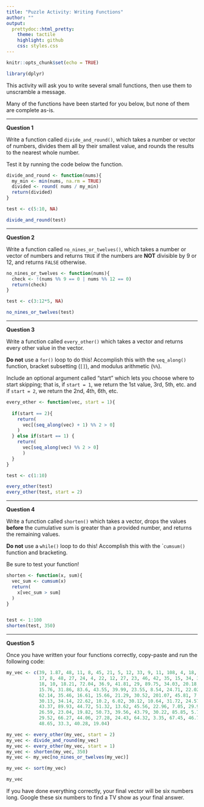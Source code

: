 ```yaml
---
title: "Puzzle Activity: Writing Functions"
author: ""
output:
  prettydoc::html_pretty:
    theme: tactile
    highlight: github
    css: styles.css
---
```


```r
knitr::opts_chunk$set(echo = TRUE)

library(dplyr)
```

This activity will ask you to write several small functions, then use them to
unscramble a message.

Many of the functions have been started for you below, but none of them are
complete as-is.

***

__Question 1__ 

Write a function called `divide_and_round()`, which takes a number or vector
of numbers, divides them all by their smallest value, and rounds the results to
the nearest whole number.  

Test it by running the code below the function.

```r
divide_and_round <- function(nums){
  my_min <- min(nums, na.rm = TRUE)
  divided <- round( nums / my_min)
  return(divided)
}

test <- c(5:10, NA)

divide_and_round(test)
```


*** 

__Question 2__ 

Write a function called `no_nines_or_twelves()`, which takes a number or
vector of numbers and returns `TRUE` if the numbers are **NOT** divisible
by 9 or 12, and returns `FALSE` otherwise.


```r
no_nines_or_twelves <- function(nums){
  check <- !(nums %% 9 == 0 | nums %% 12 == 0)
  return(check)
}

test <- c(3:12*5, NA)

no_nines_or_twelves(test)

```

***

__Question 3__ 

Write a function called `every_other()` which takes a vector and returns every
other value in the vector. 

**Do not** use a `for()` loop to do this! Accomplish this with the `seq_along()` function, bracket subsetting (`[]`), and modulus arithmetic (`%%`). 

Include an optional argument called "start" which lets you choose where to start skipping; that is, if `start = 1`, we return the 1st value, 3rd, 5th, etc. and
if `start = 2`, we return the 2nd, 4th, 6th, etc. 

```r

every_other <- function(vec, start = 1){
  
  if(start == 2){
    return(
      vec[(seq_along(vec) + 1) %% 2 > 0]
    )
  } else if(start == 1) {
    return(
      vec[seq_along(vec) %% 2 > 0]
      ) 
  }
}

test <- c(1:10)

every_other(test)
every_other(test, start = 2)
```

***

__Question 4__ 

Write a function called `shorten()` which takes a vector, drops the values 
**before** the cumulative sum is greater than a provided number, and returns the
remaining values.

**Do not** use a `while()` loop to do this! Accomplish this with the ``cumsum()` function and bracketing.

Be sure to test your function!

```r
shorten <- function(x, sum){
  vec_sum <- cumsum(x) 
  return(
    x[vec_sum > sum]
  )
}


test <- 1:100 
shorten(test, 350)
```

***

__Question 5__ 

Once you have written your four functions correctly, copy-paste and run the
following code:

```r

my_vec <- c(39, 1.87, 48, 11, 8, 45, 21, 5, 12, 33, 9, 11, 108, 4, 18, 5, 16,
            17, 8, 48, 27, 24, 4, 22, 12, 27, 23, 46, 42, 35, 15, 34, 36, 26,
            18, 10, 18.21, 72.04, 36.9, 41.81, 29, 89.75, 34.03, 20.18, 48.74,
            15.76, 31.86, 83.6, 43.55, 39.99, 23.55, 8.54, 24.71, 22.02, 9.71,
            62.14, 35.46, 16.61, 15.66, 21.29, 30.52, 201.07, 45.81, 7.85,
            30.13, 34.14, 22.62, 10.2, 6.02, 30.12, 10.64, 31.72, 24.57, 14.43,
            43.37, 89.93, 44.72, 51.32, 13.62, 45.56, 22.96, 7.05, 29.99, 41.38,
            26.59, 23.04, 19.82, 50.73, 39.56, 43.79, 30.22, 85.85, 5.78, 78.85,
            29.52, 66.27, 44.06, 27.28, 24.43, 64.32, 3.35, 67.45, 46.72, 48.44,
            48.65, 33.3, 40.28, 19.04)

my_vec <- every_other(my_vec, start = 2)
my_vec <- divide_and_round(my_vec)
my_vec <- every_other(my_vec, start = 1)
my_vec <- shorten(my_vec, 350)
my_vec <- my_vec[no_nines_or_twelves(my_vec)]

my_vec <- sort(my_vec)

my_vec

```

If you have done everything correctly, your final vector will be six numbers
long.  Google these six numbers to find a TV show as your final answer.
